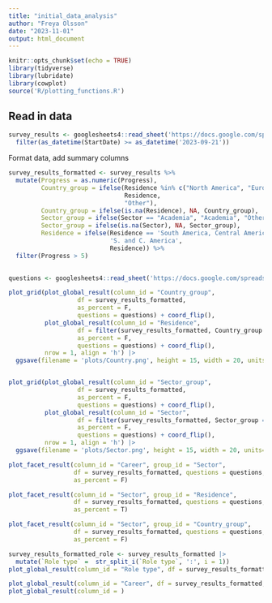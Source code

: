 ```yaml
---
title: "initial_data_analysis"
author: "Freya Olsson"
date: "2023-11-01"
output: html_document
---
```


```r
knitr::opts_chunk$set(echo = TRUE)
library(tidyverse)
library(lubridate)
library(cowplot)
source('R/plotting_functions.R')
```

## Read in data
```r
survey_results <- googlesheets4::read_sheet('https://docs.google.com/spreadsheets/d/1dKGzFRlMCs8bYsyo3gmbrZPAY4-bgWMH_L9T23iO6iE/edit?usp=drive_link', col_types = 'c') |> 
  filter(as_datetime(StartDate) >= as_datetime('2023-09-21')) 
```

Format data, add summary columns
```r
survey_results_formatted <- survey_results %>%
  mutate(Progress = as.numeric(Progress),
         Country_group = ifelse(Residence %in% c("North America", "Europe"),
                                Residence,
                                "Other"),
         Country_group = ifelse(is.na(Residence), NA, Country_group),
         Sector_group = ifelse(Sector == "Academia", "Academia", "Other"),
         Sector_group = ifelse(is.na(Sector), NA, Sector_group),
         Residence = ifelse(Residence == 'South America, Central America, and Caribbean',
                            'S. and C. America',
                            Residence)) %>%
  filter(Progress > 5)

  
questions <- googlesheets4::read_sheet('https://docs.google.com/spreadsheets/d/1dKGzFRlMCs8bYsyo3gmbrZPAY4-bgWMH_L9T23iO6iE/edit?usp=drive_link', col_types = 'c')[1,]
```


```r
plot_grid(plot_global_result(column_id = "Country_group", 
                   df = survey_results_formatted, 
                   as_percent = F,
                   questions = questions) + coord_flip(),
          plot_global_result(column_id = "Residence", 
                   df = filter(survey_results_formatted, Country_group == 'Other'), 
                   as_percent = F, 
                   questions = questions) + coord_flip(),
          nrow = 1, align = 'h') |> 
  ggsave(filename = 'plots/Country.png', height = 15, width = 20, units='cm')


plot_grid(plot_global_result(column_id = "Sector_group", 
                   df = survey_results_formatted, 
                   as_percent = F,
                   questions = questions) + coord_flip(),
          plot_global_result(column_id = "Sector", 
                   df = filter(survey_results_formatted, Sector_group == 'Other'), 
                   as_percent = F,
                   questions = questions) + coord_flip(),
          nrow = 1, align = 'h') |> 
  ggsave(filename = 'plots/Sector.png', height = 15, width = 20, units='cm')

```

```r
plot_facet_result(column_id = "Career", group_id = "Sector", 
                  df = survey_results_formatted, questions = questions, 
                  as_percent = F)

plot_facet_result(column_id = "Sector", group_id = "Residence", 
                  df = survey_results_formatted, questions = questions, 
                  as_percent = T)

plot_facet_result(column_id = "Sector", group_id = "Country_group", 
                  df = survey_results_formatted, questions = questions, 
                  as_percent = F)
```

```r
survey_results_formatted_role <- survey_results_formatted |> 
  mutate(`Role type` =  str_split_i(`Role type`, ':', i = 1))
plot_global_result(column_id = "Role type", df = survey_results_formatted_role, as_percent = T, questions = questions)
```

```r
plot_global_result(column_id = "Career", df = survey_results_formatted, as_percent = T, questions = questions)
plot_global_result(column_id = )
```
